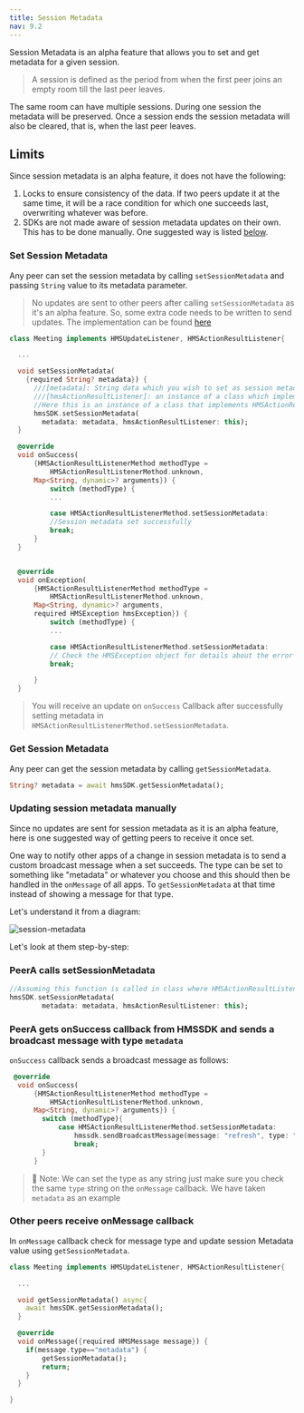 ```yaml
---
title: Session Metadata
nav: 9.2
---
```


Session Metadata is an alpha feature that allows you to set and get metadata for a given session.

> A session is defined as the period from when the first peer joins an empty room till the last peer leaves.

The same room can have multiple sessions. During one session the metadata will be preserved. Once a session ends the session metadata will also be cleared, that is, when the last peer leaves.

## Limits

Since session metadata is an alpha feature, it does not have the following:

1. Locks to ensure consistency of the data. If two peers update it at the same time, it will be a race condition for which one succeeds last, overwriting whatever was before.
2. SDKs are not made aware of session metadata updates on their own. This has to be done manually. One suggested way is listed [below](#updating-session-metadata-manually).

### Set Session Metadata

Any peer can set the session metadata by calling `setSessionMetadata` and passing `String` value to its metadata parameter.

> No updates are sent to other peers after calling `setSessionMetadata` as it's an alpha feature. So, some extra code needs to be written
> to send updates. The implementation can be found [here](#updating-session-metadata-manually)

```dart
class Meeting implements HMSUpdateListener, HMSActionResultListener{

  ...

  void setSessionMetadata(
    {required String? metadata}) {
      ///[metadata]: String data which you wish to set as session metadata
      ///[hmsActionResultListener]: an instance of a class which implements HMSActionResultListener
      //Here this is an instance of a class that implements HMSActionResultListener, that is, Meeting
      hmsSDK.setSessionMetadata(
        metadata: metadata, hmsActionResultListener: this);
  }

  @override
  void onSuccess(
      {HMSActionResultListenerMethod methodType =
          HMSActionResultListenerMethod.unknown,
      Map<String, dynamic>? arguments}) {
          switch (methodType) {
          ...

          case HMSActionResultListenerMethod.setSessionMetadata:
          //Session metadata set successfully
          break;
      }
  }


  @override
  void onException(
      {HMSActionResultListenerMethod methodType =
          HMSActionResultListenerMethod.unknown,
      Map<String, dynamic>? arguments,
      required HMSException hmsException}) {
          switch (methodType) {
          ...

          case HMSActionResultListenerMethod.setSessionMetadata:
          // Check the HMSException object for details about the error
          break;

      }
  }
```

> You will receive an update on `onSuccess` Callback after successfully setting metadata in `HMSActionResultListenerMethod.setSessionMetadata`.

### Get Session Metadata

Any peer can get the session metadata by calling `getSessionMetadata`.

```dart
String? metadata = await hmsSDK.getSessionMetadata();
```

### Updating session metadata manually

Since no updates are sent for session metadata as it is an alpha feature, here is one suggested way of getting peers to receive it once set.

One way to notify other apps of a change in session metadata is to send a custom broadcast message when a set succeeds. The type can be set to something like "metadata" or whatever you choose and this should then be handled in the `onMessage` of all apps. To `getSessionMetadata` at that time instead of showing a message for that type.

Let's understand it from a diagram:

![session-metadata](/docs/v2/flutter-session-metadata.png)

Let's look at them step-by-step:

<div className="steps-container">

### PeerA calls setSessionMetadata

```dart
//Assuming this function is called in class where HMSActionResultListener is implemented as the above example
hmsSDK.setSessionMetadata(
        metadata: metadata, hmsActionResultListener: this);
```

### PeerA gets onSuccess callback from HMSSDK and sends a broadcast message with type `metadata`

`onSuccess` callback sends a broadcast message as follows:

```dart
 @override
  void onSuccess(
      {HMSActionResultListenerMethod methodType =
          HMSActionResultListenerMethod.unknown,
      Map<String, dynamic>? arguments}) {
        switch (methodType){
            case HMSActionResultListenerMethod.setSessionMetadata:
                hmssdk.sendBroadcastMessage(message: "refresh", type: "metadata", hmsActionResultListener:hmsActionResultListener);
                break;
        }
      }
```

> 🔑 Note: We can set the type as any string just make sure you check the same `type` string on the `onMessage` callback.
> We have taken `metadata` as an example

### Other peers receive onMessage callback

In `onMessage` callback check for message type and update session Metadata value using `getSessionMetadata`.

```dart
class Meeting implements HMSUpdateListener, HMSActionResultListener{

  ...

  void getSessionMetadata() async{
    await hmsSDK.getSessionMetadata();
  }

  @override
  void onMessage({required HMSMessage message}) {
    if(message.type=="metadata") {
        getSessionMetadata();
        return;
    }
  }

}
```

</div>
